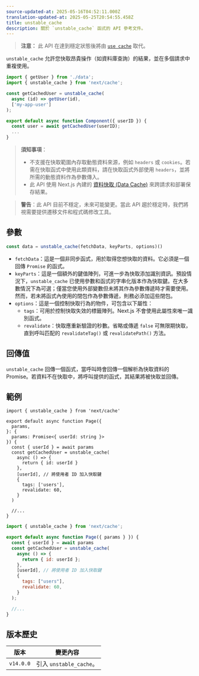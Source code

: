 ```yaml
---
source-updated-at: 2025-05-16T04:52:11.000Z
translation-updated-at: 2025-05-25T20:54:55.458Z
title: unstable_cache
description: 關於 `unstable_cache` 函式的 API 參考文件。
---
```


> **注意：** 此 API 在達到穩定狀態後將由 [`use cache`](/docs/app/api-reference/directives/use-cache) 取代。

`unstable_cache` 允許您快取昂貴操作（如資料庫查詢）的結果，並在多個請求中重複使用。

```jsx
import { getUser } from './data';
import { unstable_cache } from 'next/cache';

const getCachedUser = unstable_cache(
  async (id) => getUser(id),
  ['my-app-user']
);

export default async function Component({ userID }) {
  const user = await getCachedUser(userID);
  ...
}
```

> **須知事項**：
>
> - 不支援在快取範圍內存取動態資料來源，例如 `headers` 或 `cookies`。若需在快取函式中使用此類資料，請在快取函式外部使用 `headers`，並將所需的動態資料作為參數傳入。
> - 此 API 使用 Next.js 內建的 [資料快取 (Data Cache)](/docs/app/deep-dive/caching#data-cache) 來跨請求和部署保存結果。

> **警告**：此 API 目前不穩定，未來可能變更。當此 API 趨於穩定時，我們將視需要提供遷移文件和程式碼修改工具。

## 參數

```jsx
const data = unstable_cache(fetchData, keyParts, options)()
```

- `fetchData`：這是一個非同步函式，用於取得您想快取的資料。它必須是一個回傳 `Promise` 的函式。
- `keyParts`：這是一個額外的鍵值陣列，可進一步為快取添加識別資訊。預設情況下，`unstable_cache` 已使用參數和函式的字串化版本作為快取鍵。在大多數情況下為可選；僅當您使用外部變數但未將其作為參數傳遞時才需要使用。然而，若未將函式內使用的閉包作為參數傳遞，則務必添加這些閉包。
- `options`：這是一個控制快取行為的物件，可包含以下屬性：
  - `tags`：可用於控制快取失效的標籤陣列。Next.js 不會使用此屬性來唯一識別函式。
  - `revalidate`：快取應重新驗證的秒數。省略或傳遞 `false` 可無限期快取，直到呼叫匹配的 `revalidateTag()` 或 `revalidatePath()` 方法。

## 回傳值

`unstable_cache` 回傳一個函式，當呼叫時會回傳一個解析為快取資料的 Promise。若資料不在快取中，將呼叫提供的函式，其結果將被快取並回傳。

## 範例

```tsx filename="app/page.tsx" switcher
import { unstable_cache } from 'next/cache'

export default async function Page({
  params,
}: {
  params: Promise<{ userId: string }>
}) {
  const { userId } = await params
  const getCachedUser = unstable_cache(
    async () => {
      return { id: userId }
    },
    [userId], // 將使用者 ID 加入快取鍵
    {
      tags: ['users'],
      revalidate: 60,
    }
  )

  //...
}
```

```jsx filename="app/page.jsx" switcher
import { unstable_cache } from 'next/cache';

export default async function Page({ params } }) {
  const { userId } = await params
  const getCachedUser = unstable_cache(
    async () => {
      return { id: userId };
    },
    [userId], // 將使用者 ID 加入快取鍵
    {
      tags: ["users"],
      revalidate: 60,
    }
  );

  //...
}
```

## 版本歷史

| 版本       | 變更內容                      |
| ---------- | ---------------------------- |
| `v14.0.0` | 引入 `unstable_cache`。 |